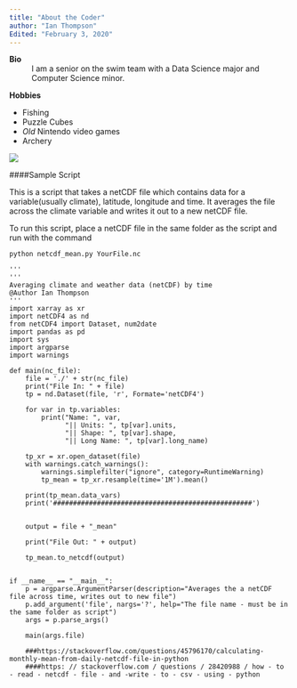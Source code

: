 ```yaml
---
title: "About the Coder"
author: "Ian Thompson"
Edited: "February 3, 2020"
---
```




**Bio**
:   I am a senior on the swim team with a Data Science major and Computer Science minor.

**Hobbies**

+ Fishing
+ Puzzle Cubes
+ *Old* Nintendo video games
+ Archery

![](https://i.redd.it/bj2qtsp7fif11.jpg) <!-- this is how you embed an image -->

####Sample Script

This is a script that takes a netCDF file which contains data for a variable(usually climate), latitude,
longitude and time. It averages the file across the climate variable and writes it out to a new netCDF file.

To run this script, place a netCDF file in the same folder as the script and run with the command

```
python netcdf_mean.py YourFile.nc

```

```
'''
'''
Averaging climate and weather data (netCDF) by time
@Author Ian Thompson
'''
import xarray as xr
import netCDF4 as nd
from netCDF4 import Dataset, num2date
import pandas as pd
import sys
import argparse
import warnings

def main(nc_file):
    file = './' + str(nc_file)
    print("File In: " + file)
    tp = nd.Dataset(file, 'r', Formate='netCDF4')

    for var in tp.variables:
        print("Name: ", var,
              "|| Units: ", tp[var].units,
              "|| Shape: ", tp[var].shape,
              "|| Long Name: ", tp[var].long_name)

    tp_xr = xr.open_dataset(file)
    with warnings.catch_warnings():
        warnings.simplefilter("ignore", category=RuntimeWarning)
        tp_mean = tp_xr.resample(time='1M').mean()

    print(tp_mean.data_vars)
    print('##################################################')


    output = file + "_mean"

    print("File Out: " + output)

    tp_mean.to_netcdf(output)


if __name__ == "__main__":
    p = argparse.ArgumentParser(description="Averages the a netCDF file across time, writes out to new file")
    p.add_argument('file', nargs='?', help="The file name - must be in the same folder as script")
    args = p.parse_args()

    main(args.file)

    ###https://stackoverflow.com/questions/45796170/calculating-monthly-mean-from-daily-netcdf-file-in-python
    ####https: // stackoverflow.com / questions / 28420988 / how - to - read - netcdf - file - and -write - to - csv - using - python


```
